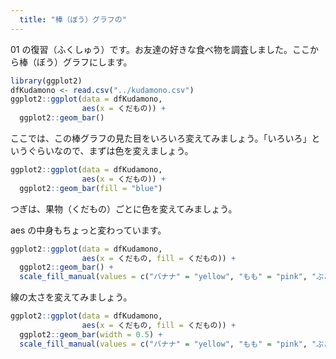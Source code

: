 ```yaml
---
  title: "棒（ぼう）グラフの"
---
```

  
01 の復習（ふくしゅう）です。お友達の好きな食べ物を調査しました。ここから棒（ぼう）グラフにします。

```r
library(ggplot2)
dfKudamono <- read.csv("../kudamono.csv")
ggplot2::ggplot(data = dfKudamono,
                aes(x = くだもの)) +
  ggplot2::geom_bar()
```

ここでは、この棒グラフの見た目をいろいろ変えてみましょう。「いろいろ」というぐらいなので、まずは色を変えましょう。

```r
ggplot2::ggplot(data = dfKudamono,
                aes(x = くだもの)) +
  ggplot2::geom_bar(fill = "blue")
```

つぎは、果物（くだもの）ごとに色を変えてみましょう。

aes の中身もちょっと変わっています。

```r
ggplot2::ggplot(data = dfKudamono,
                aes(x = くだもの, fill = くだもの)) +
  ggplot2::geom_bar() +
  scale_fill_manual(values = c("バナナ" = "yellow", "もも" = "pink", "ぶどう" = "purple", "りんご" = "red"))
```

線の太さを変えてみましょう。

```r
ggplot2::ggplot(data = dfKudamono,
                aes(x = くだもの, fill = くだもの)) +
  ggplot2::geom_bar(width = 0.5) +
  scale_fill_manual(values = c("バナナ" = "yellow", "もも" = "pink", "ぶどう" = "purple", "りんご" = "red"))
```
